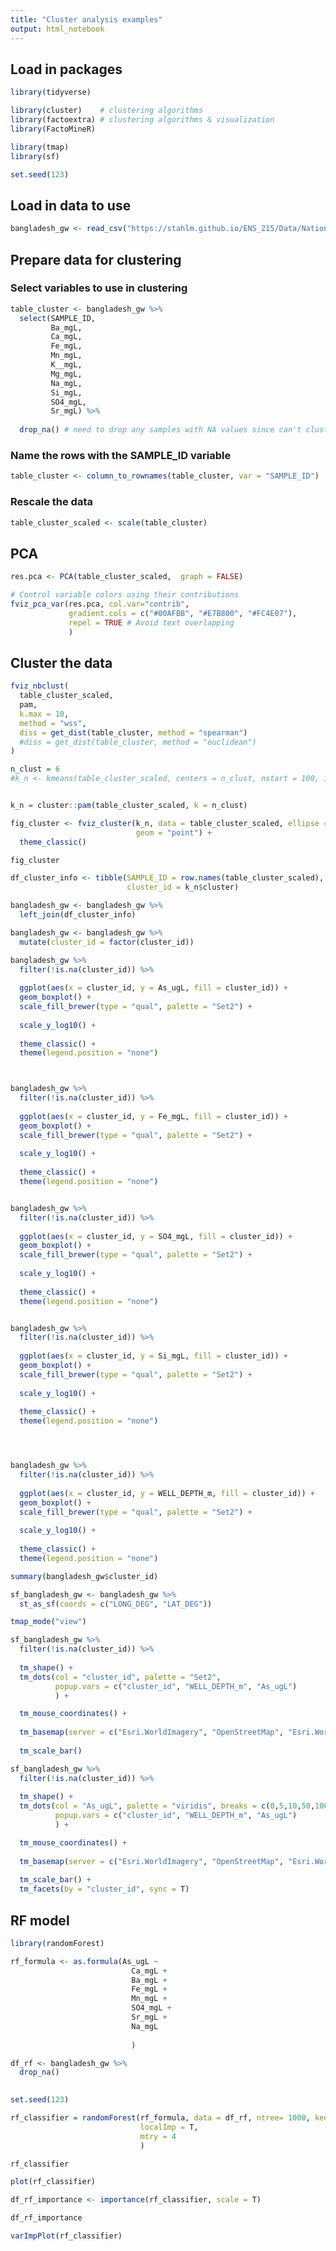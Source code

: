 ```yaml
---
title: "Cluster analysis examples"
output: html_notebook
---
```



## Load in packages
```r
library(tidyverse)

library(cluster)    # clustering algorithms
library(factoextra) # clustering algorithms & visualization
library(FactoMineR)

library(tmap)
library(sf)
```

```r
set.seed(123)
```



## Load in data to use
```r
bangladesh_gw <- read_csv("https://stahlm.github.io/ENS_215/Data/NationalSurveyData_DPHE_BGS_LabData.csv")
```
## Prepare data for clustering

### Select variables to use in clustering
```r
table_cluster <- bangladesh_gw %>% 
  select(SAMPLE_ID,
         Ba_mgL, 
         Ca_mgL, 
         Fe_mgL, 
         Mn_mgL,
         K__mgL, 
         Mg_mgL, 
         Na_mgL, 
         Si_mgL, 
         SO4_mgL, 
         Sr_mgL) %>% 
  
  drop_na() # need to drop any samples with NA values since can't cluster sites with missing data
```


### Name the rows with the SAMPLE_ID variable 
```r
table_cluster <- column_to_rownames(table_cluster, var = "SAMPLE_ID")

```




### Rescale the data
```r
table_cluster_scaled <- scale(table_cluster)
```



## PCA
```r
res.pca <- PCA(table_cluster_scaled,  graph = FALSE)
```

```r
# Control variable colors using their contributions
fviz_pca_var(res.pca, col.var="contrib",
             gradient.cols = c("#00AFBB", "#E7B800", "#FC4E07"),
             repel = TRUE # Avoid text overlapping
             )
```


## Cluster the data
```r
fviz_nbclust(
  table_cluster_scaled,
  pam,
  k.max = 10,
  method = "wss",
  diss = get_dist(table_cluster, method = "spearman")
  #diss = get_dist(table_cluster, method = "euclidean")
) 
```



```r
n_clust = 6
#k_n <- kmeans(table_cluster_scaled, centers = n_clust, nstart = 100, iter.max = 15000)


k_n = cluster::pam(table_cluster_scaled, k = n_clust)
```


```r
fig_cluster <- fviz_cluster(k_n, data = table_cluster_scaled, ellipse = T, palette = "Set2",
                            geom = "point") +
  theme_classic()
```


```r
fig_cluster
```



```r
df_cluster_info <- tibble(SAMPLE_ID = row.names(table_cluster_scaled),
                          cluster_id = k_n$cluster)
```


```r
bangladesh_gw <- bangladesh_gw %>% 
  left_join(df_cluster_info)
```



```r
bangladesh_gw <- bangladesh_gw %>% 
  mutate(cluster_id = factor(cluster_id))
```



```r
bangladesh_gw %>% 
  filter(!is.na(cluster_id)) %>% 
  
  ggplot(aes(x = cluster_id, y = As_ugL, fill = cluster_id)) +
  geom_boxplot() +
  scale_fill_brewer(type = "qual", palette = "Set2") +
  
  scale_y_log10() +
  
  theme_classic() +
  theme(legend.position = "none")



bangladesh_gw %>% 
  filter(!is.na(cluster_id)) %>% 
  
  ggplot(aes(x = cluster_id, y = Fe_mgL, fill = cluster_id)) +
  geom_boxplot() +
  scale_fill_brewer(type = "qual", palette = "Set2") +
  
  scale_y_log10() +
  
  theme_classic() +
  theme(legend.position = "none")


bangladesh_gw %>% 
  filter(!is.na(cluster_id)) %>% 
  
  ggplot(aes(x = cluster_id, y = SO4_mgL, fill = cluster_id)) +
  geom_boxplot() +
  scale_fill_brewer(type = "qual", palette = "Set2") +
  
  scale_y_log10() +
  
  theme_classic() +
  theme(legend.position = "none")


bangladesh_gw %>% 
  filter(!is.na(cluster_id)) %>% 
  
  ggplot(aes(x = cluster_id, y = Si_mgL, fill = cluster_id)) +
  geom_boxplot() +
  scale_fill_brewer(type = "qual", palette = "Set2") +
  
  scale_y_log10() +
  
  theme_classic() +
  theme(legend.position = "none")




bangladesh_gw %>% 
  filter(!is.na(cluster_id)) %>% 
  
  ggplot(aes(x = cluster_id, y = WELL_DEPTH_m, fill = cluster_id)) +
  geom_boxplot() +
  scale_fill_brewer(type = "qual", palette = "Set2") +
  
  scale_y_log10() +
  
  theme_classic() +
  theme(legend.position = "none")
```

```r
summary(bangladesh_gw$cluster_id)
```


```r
sf_bangladesh_gw <- bangladesh_gw %>% 
  st_as_sf(coords = c("LONG_DEG", "LAT_DEG"))
```


```r
tmap_mode("view")

sf_bangladesh_gw %>% 
  filter(!is.na(cluster_id)) %>% 
  
  tm_shape() +
  tm_dots(col = "cluster_id", palette = "Set2",
          popup.vars = c("cluster_id", "WELL_DEPTH_m", "As_ugL")
          ) +

  tm_mouse_coordinates() +
  
  tm_basemap(server = c("Esri.WorldImagery", "OpenStreetMap", "Esri.WorldShadedRelief")) +
  
  tm_scale_bar() 
```


```r
sf_bangladesh_gw %>% 
  filter(!is.na(cluster_id)) %>% 
  
  tm_shape() +
  tm_dots(col = "As_ugL", palette = "viridis", breaks = c(0,5,10,50,100,200),
          popup.vars = c("cluster_id", "WELL_DEPTH_m", "As_ugL")
          ) +

  tm_mouse_coordinates() +
  
  tm_basemap(server = c("Esri.WorldImagery", "OpenStreetMap", "Esri.WorldShadedRelief")) +
  
  tm_scale_bar() + 
  tm_facets(by = "cluster_id", sync = T)
```



## RF model

```r
library(randomForest)
```

```r
rf_formula <- as.formula(As_ugL ~ 
                           Ca_mgL +
                           Ba_mgL +
                           Fe_mgL +
                           Mn_mgL +
                           SO4_mgL +
                           Sr_mgL +
                           Na_mgL 
                         
                           )
```


```r
df_rf <- bangladesh_gw %>% 
  drop_na()
  
```


```r
set.seed(123)

rf_classifier = randomForest(rf_formula, data = df_rf, ntree= 1000, keep.forest = T,
                             localImp = T,
                             mtry = 4
                             )
```


```r
rf_classifier
```

```r
plot(rf_classifier)
```


```r
df_rf_importance <- importance(rf_classifier, scale = T) 

df_rf_importance
```
```r
varImpPlot(rf_classifier)
```



